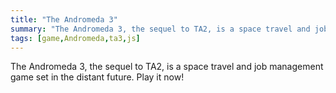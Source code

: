 ```yaml
---
title: "The Andromeda 3"
summary: "The Andromeda 3, the sequel to TA2, is a space travel and job management game set in the distant future. Play it now!"
tags: [game,Andromeda,ta3,js]
---
```


The Andromeda 3, the sequel to TA2, is a space travel and job management game set in the distant future. Play it now!

<KAEmbed id="5141698740355072"/>
